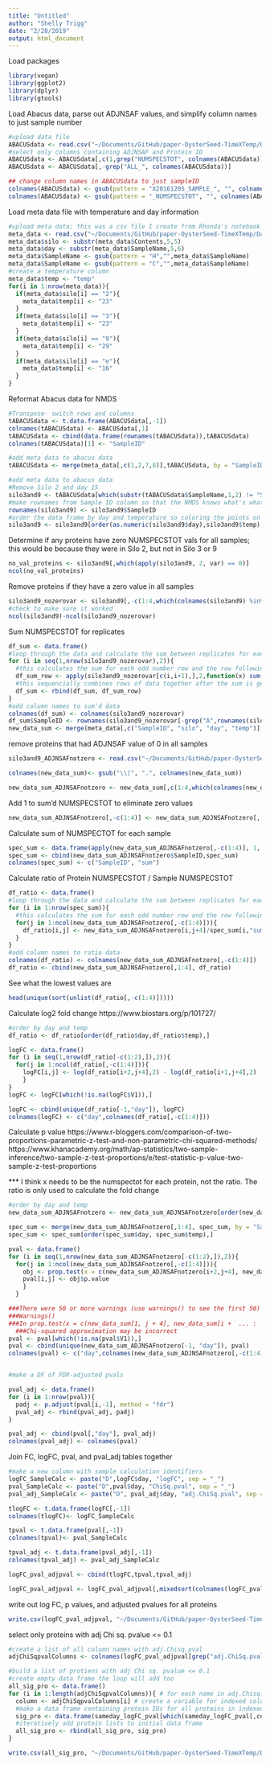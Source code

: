 ```yaml
---
title: "Untitled"
author: "Shelly Trigg"
date: "2/28/2019"
output: html_document
---
```


Load packages
```r
library(vegan)
library(ggplot2)
library(dplyr)
library(gtools)
```

Load Abacus data, parse out ADJNSAF values, and simplify column names to just sample number
```r
#upload data file
ABACUSdata <- read.csv("~/Documents/GitHub/paper-OysterSeed-TimeXTemp/Data/Abacus_output.tsv", sep = "\t", header=TRUE, stringsAsFactors = FALSE)
#select only columns containing ADJNSAF and Protein ID
ABACUSdata <- ABACUSdata[,c(1,grep("NUMSPECSTOT", colnames(ABACUSdata)))]
ABACUSdata <- ABACUSdata[,-grep("ALL_", colnames(ABACUSdata))]

## change column names in ABACUSdata to just sampleID
colnames(ABACUSdata) <- gsub(pattern = "X20161205_SAMPLE_", "", colnames(ABACUSdata))
colnames(ABACUSdata) <- gsub(pattern = "_NUMSPECSTOT", "", colnames(ABACUSdata))
```

Load meta data file with temperature and day information
```r
#upload meta data; this was a csv file I create from Rhonda's notebook entry: https://github.com/Ellior2/Ellior2.github.io/blob/master/_posts/2017-3-11-NMDS-analysis.md
meta_data <- read.csv("~/Documents/GitHub/paper-OysterSeed-TimeXTemp/Data/Sample_metadata.csv", header = TRUE, stringsAsFactors = FALSE)
meta_data$silo <- substr(meta_data$Contents,5,5)
meta_data$day <- substr(meta_data$SampleName,5,6)
meta_data$SampleName <- gsub(pattern = "H","",meta_data$SampleName)
meta_data$SampleName <- gsub(pattern = "C","",meta_data$SampleName)
#create a temperature column
meta_data$temp <- "temp"
for(i in 1:nrow(meta_data)){
  if(meta_data$silo[i] == "2"){
    meta_data$temp[i] <- "23"
  }
  if(meta_data$silo[i] == "3"){
    meta_data$temp[i] <- "23"
  }
  if(meta_data$silo[i] == "9"){
    meta_data$temp[i] <- "29"
  }
  if(meta_data$silo[i] == "e"){
    meta_data$temp[i] <- "16"
  }
}
```

Reformat Abacus data for NMDS
```r
#Transpose- switch rows and columns
tABACUSdata <- t.data.frame(ABACUSdata[,-1])
colnames(tABACUSdata) <- ABACUSdata[,1]
tABACUSdata <- cbind(data.frame(rownames(tABACUSdata)),tABACUSdata)
colnames(tABACUSdata)[1] <- "SampleID"

#add meta data to abacus data
tABACUSdata <- merge(meta_data[,c(1,2,7,8)],tABACUSdata, by = "SampleID")

#add meta data to abacus data
#Remove Silo 2 and day 15
silo3and9 <- tABACUSdata[which(substr(tABACUSdata$SampleName,1,2) != "S2" & tABACUSdata$day != "15"),]
#make rownames from Sample ID column so that the NMDS knows what's what
rownames(silo3and9) <- silo3and9$SampleID
#order the data frame by day and temperature so coloring the points on the plot is easier
silo3and9 <- silo3and9[order(as.numeric(silo3and9$day),silo3and9$temp),]

```

Determine if any proteins have zero NUMSPECSTOT vals for all samples; this would be because they were in Silo 2, but not in Silo 3 or 9
```r
no_val_proteins <- silo3and9[,which(apply(silo3and9, 2, var) == 0)]
ncol(no_val_proteins)
```

Remove proteins if they have a zero value in all samples
```r
silo3and9_nozerovar <- silo3and9[,-c(1:4,which(colnames(silo3and9) %in% colnames(no_val_proteins)))]
#check to make sure it worked
ncol(silo3and9)-ncol(silo3and9_nozerovar)
```

Sum NUMSPECSTOT for replicates
```r
df_sum <- data.frame()
#loop through the data and calculate the sum between replicates for each protein
for (i in seq(1,nrow(silo3and9_nozerovar),2)){
  #this calculates the sum for each odd number row and the row following it
  df_sum_row <- apply(silo3and9_nozerovar[c(i,i+1),],2,function(x) sum(x)+1)
  #this sequencially combines rows of data together after the sum is generated
  df_sum <- rbind(df_sum, df_sum_row)
}
#add column names to sum'd data
colnames(df_sum) <- colnames(silo3and9_nozerovar)
df_sum$SampleID <- rownames(silo3and9_nozerovar[-grep("A",rownames(silo3and9_nozerovar)),])
new_data_sum <- merge(meta_data[,c("SampleID", "silo", "day", "temp")],df_sum, by = "SampleID")

```

remove proteins that had ADJNSAF value of 0 in all samples
```r
silo3and9_ADJNSAFnotzero <- read.csv("~/Documents/GitHub/paper-OysterSeed-TimeXTemp/Data/silo3and9_NSAF_AVGs.csv", stringsAsFactors = FALSE)

colnames(new_data_sum)<- gsub("\\|", ".", colnames(new_data_sum))

new_data_sum_ADJNSAFnotzero <- new_data_sum[,c(1:4,which(colnames(new_data_sum) %in% colnames(silo3and9_ADJNSAFnotzero[,-c(1:3)])))]
```

Add 1 to sum'd NUMSPECSTOT to eliminate zero values
```r
new_data_sum_ADJNSAFnotzero[,-c(1:4)] <- new_data_sum_ADJNSAFnotzero[,-c(1:4)] +1
```

Calculate sum of NUMSPECTOT for each sample
```r
spec_sum <- data.frame(apply(new_data_sum_ADJNSAFnotzero[,-c(1:4)], 1, sum))
spec_sum <- cbind(new_data_sum_ADJNSAFnotzero$SampleID,spec_sum)
colnames(spec_sum) <- c("SampleID", "sum")

```


Calculate ratio of Protein NUMSPECSTOT / Sample NUMSPECSTOT
```r
df_ratio <- data.frame()
#loop through the data and calculate the sum between replicates for each protein
for (i in 1:nrow(spec_sum)){
  #this calculates the sum for each odd number row and the row following it
  for(j in 1:ncol(new_data_sum_ADJNSAFnotzero[,-c(1:4)])){
    df_ratio[i,j] <- new_data_sum_ADJNSAFnotzero[i,j+4]/spec_sum[i,"sum"]*100000
  }  
}
#add column names to ratio data
colnames(df_ratio) <- colnames(new_data_sum_ADJNSAFnotzero[,-c(1:4)])
df_ratio <- cbind(new_data_sum_ADJNSAFnotzero[,1:4], df_ratio)
```


See what the lowest values are
```r
head(unique(sort(unlist(df_ratio[,-c(1:4)]))))
```

Calculate log2 fold change
https://www.biostars.org/p/101727/

```r
#order by day and temp
df_ratio <- df_ratio[order(df_ratio$day,df_ratio$temp),]

logFC <- data.frame()
for (i in seq(1,nrow(df_ratio[-c(1:2),]),2)){
  for(j in 1:ncol(df_ratio[,-c(1:4)])){
    logFC[i,j] <- log(df_ratio[i+2,j+4],2) - log(df_ratio[i+1,j+4],2)
    }
}
logFC <- logFC[which(!is.na(logFC$V1)),]

logFC <- cbind(unique(df_ratio[-1,"day"]), logFC)
colnames(logFC) <- c("day",colnames(df_ratio[,-c(1:4)]))


```

Calculate p value
https://www.r-bloggers.com/comparison-of-two-proportions-parametric-z-test-and-non-parametric-chi-squared-methods/
https://www.khanacademy.org/math/ap-statistics/two-sample-inference/two-sample-z-test-proportions/e/test-statistic-p-value-two-sample-z-test-proportions

*** I think x needs to be the numspectot for each protein, not the ratio. The ratio is only used to calculate the fold change

```r
#order by day and temp
new_data_sum_ADJNSAFnotzero <- new_data_sum_ADJNSAFnotzero[order(new_data_sum_ADJNSAFnotzero$day,new_data_sum_ADJNSAFnotzero$temp),]

spec_sum <- merge(new_data_sum_ADJNSAFnotzero[,1:4], spec_sum, by = "SampleID")
spec_sum <- spec_sum[order(spec_sum$day, spec_sum$temp),]

pval <- data.frame()
for (i in seq(1,nrow(new_data_sum_ADJNSAFnotzero[-c(1:2),]),2)){
  for(j in 1:ncol(new_data_sum_ADJNSAFnotzero[,-c(1:4)])){
    obj <- prop.test(x = c(new_data_sum_ADJNSAFnotzero[i+2,j+4], new_data_sum_ADJNSAFnotzero[i+1,j+4]), n = c(spec_sum[i+2,"sum"],spec_sum[i+1,"sum"]), correct = FALSE) 
    pval[i,j] <- obj$p.value
    }
  }

###There were 50 or more warnings (use warnings() to see the first 50)
###Warnings()
###In prop.test(x = c(new_data_sum[1, j + 4], new_data_sum[i +  ... :
  ###Chi-squared approximation may be incorrect
pval <- pval[which(!is.na(pval$V1)),]
pval <- cbind(unique(new_data_sum_ADJNSAFnotzero[-1, "day"]), pval)
colnames(pval) <- c("day",colnames(new_data_sum_ADJNSAFnotzero[,-c(1:4)]))


#make a DF of FDR-adjusted pvals

pval_adj <- data.frame()
for (i in 1:nrow(pval)){
  padj <- p.adjust(pval[i,-1], method = "fdr")
  pval_adj <- rbind(pval_adj, padj)
}

pval_adj <- cbind(pval[,"day"], pval_adj)
colnames(pval_adj) <- colnames(pval)

```

Join FC, logFC, pval, and pval_adj tables together

```r
#make a new column with sample calculation identifiers
logFC_SampleCalc <- paste("D",logFC$day, "logFC", sep = "_")
pval_SampleCalc <- paste("D",pval$day, "ChiSq.pval", sep = "_")
pval_adj_SampleCalc <- paste("D", pval_adj$day, "adj.ChiSq.pval", sep = "_")

tlogFC <- t.data.frame(logFC[,-1])
colnames(tlogFC)<- logFC_SampleCalc

tpval <- t.data.frame(pval[,-1])
colnames(tpval)<- pval_SampleCalc

tpval_adj <- t.data.frame(pval_adj[,-1])
colnames(tpval_adj) <- pval_adj_SampleCalc

logFC_pval_adjpval <- cbind(tlogFC,tpval,tpval_adj)

logFC_pval_adjpval <- logFC_pval_adjpval[,mixedsort(colnames(logFC_pval_adjpval))]

```

write out log FC, p values, and adjusted pvalues for all proteins
```r
write.csv(logFC_pval_adjpval, "~/Documents/GitHub/paper-OysterSeed-TimeXTemp/Data/sumNUMSPECSTOT_plus1_ratioFC_logFC_pval_DAYSCOMPARED.csv", quote = FALSE)

```

select only proteins with adj Chi sq. pvalue <= 0.1
```r
#create a list of all column names with adj.Chisq.pval 
adjChiSqpvalColumns <- colnames(logFC_pval_adjpval[grep("adj.ChiSq.pval",colnames(logFC_pval_adjpval))])

#build a list of protiens with adj Chi sq. pvalue <= 0.1
#create empty data frame the loop will add too
all_sig_pro <- data.frame()
for (i in 1:length(adjChiSqpvalColumns)){ # for each name in adj.Chisq.pval column name list
  column <- adjChiSqpvalColumns[i] # create a variable for indexed column name
  #make a data frame containing protein IDs for all proteins in indexed column that have adj.Chisq.pval <=0.1
  sig_pro <- data.frame(sameday_logFC_pval[which(sameday_logFC_pval[,column] <= 0.1),1],stringsAsFactors = FALSE)
  #iteratively add protein lists to initial data frame
  all_sig_pro <- rbind(all_sig_pro, sig_pro)
}
```

```r
write.csv(all_sig_pro, "~/Documents/GitHub/paper-OysterSeed-TimeXTemp/Data/ChiSquared_Sig0.1_proteins.csv", quote = FALSE)

```

